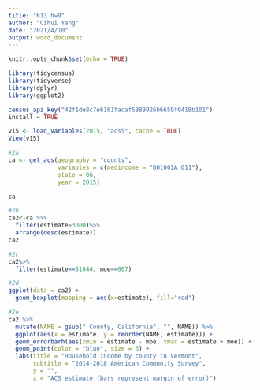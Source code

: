 ```yaml
---
title: "613 hw9"
author: "Cihui Yang"
date: "2021/4/10"
output: word_document
---
```


```r
knitr::opts_chunk$set(echo = TRUE)
```

```r
library(tidycensus)
library(tidyverse)
library(dplyr)
library(ggplot2)

census_api_key("42f1de8c7e6161facaf5889926b6659f0418b101")
install = TRUE

v15 <- load_variables(2015, "acs5", cache = TRUE)
View(v15)

#2a
ca <- get_acs(geography = "county", 
              variables = c(medincome = "B01001A_011"), 
              state = 06, 
              year = 2015)

ca

#2b
ca2<-ca %>%
  filter(estimate>3000)%>%
  arrange(desc(estimate))
ca2

#2c
ca2%>%
  filter(estimate==51644, moe==667)

#2d
ggplot(data = ca2) +
  geom_boxplot(mapping = aes(x=estimate), fill="red")

#2e
ca2 %>%
  mutate(NAME = gsub(" County, California", "", NAME)) %>%
  ggplot(aes(x = estimate, y = reorder(NAME, estimate))) +
  geom_errorbarh(aes(xmin = estimate - moe, xmax = estimate + moe)) +
  geom_point(color = "blue", size = 3) +
  labs(title = "Household income by county in Vermont",
       subtitle = "2014-2018 American Community Survey",
       y = "",
       x = "ACS estimate (bars represent margin of error)")

```

